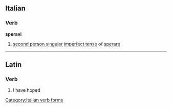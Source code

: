 ==Italian==

===Verb===
'''speravi'''

# [[second person singular]] [[imperfect tense]] of [[sperare]]

[[Category:Italian verb forms]]

----

==Latin==
===Verb===
# I have hoped